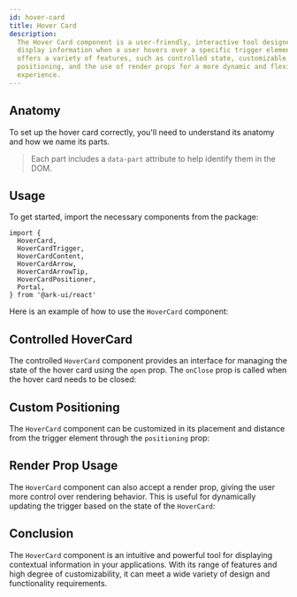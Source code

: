 ```yaml
---
id: hover-card
title: Hover Card
description:
  The Hover Card component is a user-friendly, interactive tool designed to
  display information when a user hovers over a specific trigger element. It
  offers a variety of features, such as controlled state, customizable
  positioning, and the use of render props for a more dynamic and flexible
  experience.
---
```



## Anatomy

To set up the hover card correctly, you'll need to understand its anatomy and
how we name its parts.

> Each part includes a `data-part` attribute to help identify them in the DOM.

<Anatomy id="hover-card" />

## Usage

To get started, import the necessary components from the package:

```tsx
import {
  HoverCard,
  HoverCardTrigger,
  HoverCardContent,
  HoverCardArrow,
  HoverCardArrowTip,
  HoverCardPositioner,
  Portal,
} from '@ark-ui/react'
```

Here is an example of how to use the `HoverCard` component:

<Story id="Basic" />

## Controlled HoverCard

The controlled `HoverCard` component provides an interface for managing the
state of the hover card using the `open` prop. The `onClose` prop is called when
the hover card needs to be closed:

<Story id="Controlled" />

## Custom Positioning

The `HoverCard` component can be customized in its placement and distance from
the trigger element through the `positioning` prop:

<Story id="Positioning" />

## Render Prop Usage

The `HoverCard` component can also accept a render prop, giving the user more
control over rendering behavior. This is useful for dynamically updating the
trigger based on the state of the `HoverCard`:

<Story id="RenderProp" />

## Conclusion

The `HoverCard` component is an intuitive and powerful tool for displaying
contextual information in your applications. With its range of features and high
degree of customizability, it can meet a wide variety of design and
functionality requirements.
